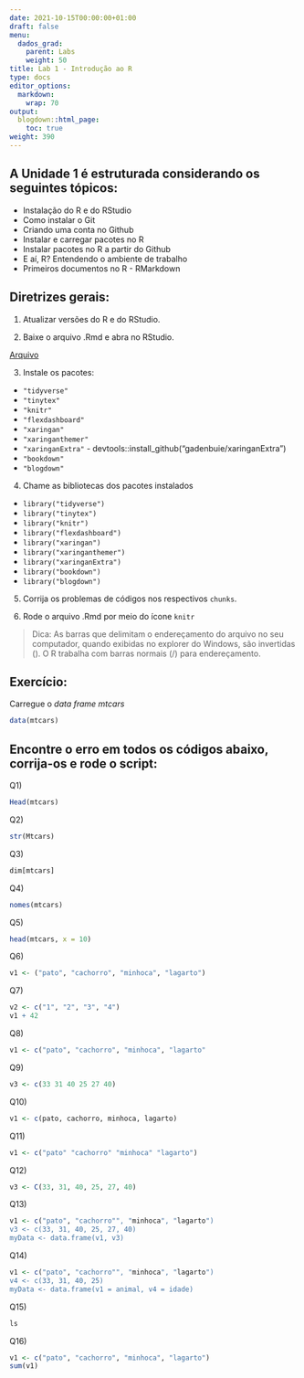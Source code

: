 ```yaml
---
date: 2021-10-15T00:00:00+01:00
draft: false
menu:
  dados_grad:
    parent: Labs
    weight: 50
title: Lab 1 - Introdução ao R
type: docs
editor_options: 
  markdown: 
    wrap: 70
output: 
  blogdown::html_page:
    toc: true
weight: 390
---
```


## A **Unidade 1** é estruturada considerando os seguintes tópicos:
- Instalação do R e do RStudio
- Como instalar o Git
- Criando uma conta no Github
- Instalar e carregar pacotes no R
- Instalar pacotes no R a partir do Github
- E aí, R? Entendendo o ambiente de trabalho
- Primeiros documentos no R - RMarkdown

## Diretrizes gerais:

1. Atualizar versões do R e do RStudio.

2. Baixe o arquivo .Rmd e abra no RStudio. 

[Arquivo]()

3. Instale os pacotes: 
  - `"tidyverse"`
  - `"tinytex"`
  - `"knitr"`
  - `"flexdashboard"`
  - `"xaringan"`
  - `"xaringanthemer"`
  - `"xaringanExtra"` - devtools::install_github("gadenbuie/xaringanExtra")
  - `"bookdown"`
  - `"blogdown"`
  
4. Chame as bibliotecas dos pacotes instalados
  - `library("tidyverse")`
  - `library("tinytex")`
  - `library("knitr")`
  - `library("flexdashboard")`
  - `library("xaringan")`
  - `library("xaringanthemer")`
  - `library("xaringanExtra")`
  - `library("bookdown")`
  - `library("blogdown")`

5. Corrija os problemas de códigos nos respectivos `chunks`. 

6. Rode o arquivo .Rmd por meio do ícone `knitr` 

> Dica: As barras que delimitam o endereçamento do arquivo no seu computador, quando exibidas no explorer do Windows, são invertidas (\). O R trabalha com barras normais (/) para endereçamento. 

## Exercício:

Carregue o *data frame* *mtcars*

```r
data(mtcars)
```

## Encontre o erro em todos os códigos abaixo, corrija-os e rode o script:

Q1)

```r
Head(mtcars)
```

Q2)

```r
str(Mtcars)
```

Q3)

```r
dim[mtcars]
```

Q4)

```r
nomes(mtcars)
```

Q5)

```r
head(mtcars, x = 10)
```

Q6)

```r
v1 <- ("pato", "cachorro", "minhoca", "lagarto")
```

Q7)

```r
v2 <- c("1", "2", "3", "4")
v1 + 42
```

Q8)

```r
v1 <- c("pato", "cachorro", "minhoca", "lagarto"
```

Q9)

```r
v3 <- c(33 31 40 25 27 40)
```

Q10)

```r
v1 <- c(pato, cachorro, minhoca, lagarto)
```

Q11)

```r
v1 <- c("pato" "cachorro" "minhoca" "lagarto")
```

Q12)

```r
v3 <- C(33, 31, 40, 25, 27, 40)
```

Q13)

```r
v1 <- c("pato", "cachorro"", "minhoca", "lagarto")
v3 <- c(33, 31, 40, 25, 27, 40)
myData <- data.frame(v1, v3)
```

Q14)

```r
v1 <- c("pato", "cachorro"", "minhoca", "lagarto")
v4 <- c(33, 31, 40, 25)
myData <- data.frame(v1 = animal, v4 = idade)
```

Q15)

```r
ls
```

Q16)

```r
v1 <- c("pato", "cachorro", "minhoca", "lagarto")
sum(v1)
```

